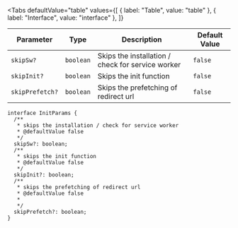 
<Tabs
  defaultValue="table"
  values={[
    { label: "Table", value: "table" },
    { label: "Interface", value: "interface" },
  ]}
>

<TabItem value="table">

| Parameter       | Type      | Description                                       | Default Value |
| --------------- | --------- | ------------------------------------------------- | ------------- |
| `skipSw?`       | `boolean` | Skips the installation / check for service worker | `false`       |
| `skipInit?`     | `boolean` | Skips the init function                           | `false`       |
| `skipPrefetch?` | `boolean` | Skips the prefetching of redirect url             | `false`       |

</TabItem>

<TabItem value="interface">

```tsx
interface InitParams {
  /**
   * skips the installation / check for service worker
   * @defaultValue false
   */
  skipSw?: boolean;
  /**
   * skips the init function
   * @defaultValue false
   */
  skipInit?: boolean;
  /**
   * skips the prefetching of redirect url
   * @defaultValue false
   *
   */
  skipPrefetch?: boolean;
}
```

</TabItem>

</Tabs>
